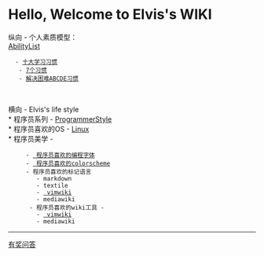 =Hello, Welcome to Elvis's WIKI=


纵向 - 个人素质模型： <br>
[[Ability/AbilityList|AbilityList]] 
   - [[十大学习习惯]] <br />
   - [[Ability/SevenHabits|7个习惯]]<br />
   - [[Ability/ProblemSolvingProcess|解决困难ABCDE习惯]]<br />

   
横向 - Elvis's life style <br />
   * 程序员系列 - [[ProgrammerStyle]]<br />
   * 程序员喜欢的OS - [[Linux/Linux|Linux]] <br />
   * 程序员美学 - 
      - [[http://www.2maomao.com/blog/best-programmer-fonts/ | 程序员喜欢的编程字体]]
      - [[http://ethanschoonover.com/solarized | 程序员喜欢的colorscheme]]
      - 程序员喜欢的标记语言
         - markdown
         - textile
         - [[VimwikiFormat | vimwiki]]
         - mediawiki <br />
      - 程序员喜欢的wiki工具 -
         - [[VimwikiFormat | vimwiki]]
         - mediawiki <br />




















----
[[QuestionList|有奖问答]]











